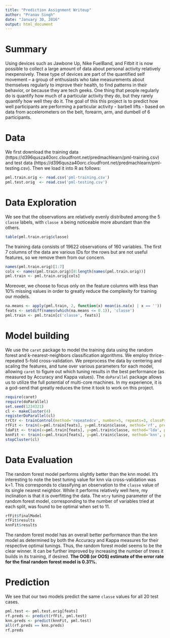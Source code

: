 ```yaml
---
title: "Prediction Assignment Writeup"
author: "Pranav Singh"
date: "January 30, 2016"
output: html_document
---
```


# Summary

Using devices such as Jawbone Up, Nike FuelBand, and Fitbit it is now possible to collect a large amount of data about personal activity relatively inexpensively. These type of devices are part of the quantified self movement – a group of enthusiasts who take measurements about themselves regularly to improve their health, to find patterns in their behavior, or because they are tech geeks. One thing that people regularly do is quantify how much of a particular activity they do, but they rarely quantify how well they do it. The goal of this this project is to predict how well participants are performing a particular activity - barbell lifts - based on data from accelerometers on the belt, forearm, arm, and dumbell of 6 participants.


# Data
We first download the training data (https://d396qusza40orc.cloudfront.net/predmachlearn/pml-training.csv) and test data (https://d396qusza40orc.cloudfront.net/predmachlearn/pml-testing.csv). Then we load it into R as follows:
```r
pml.train.orig <- read.csv('pml-training.csv')
pml.test.orig  <- read.csv('pml-testing.csv')
```

# Data Exploration
We see that the observations are relatively evenly distributed among the 5 `classe` labels, with `classe A` being noticeable more abundant than the others.
```r
table(pml.train.orig$classe)
```

The training data consists of 19622 observations of 160 variables. The first 7 columns of the data are various IDs for the rows but are not useful features, so we remove them from our concern. 
```r
names(pml.train.orig)[1:7]
cols <- names(pml.train.orig)[8:length(names(pml.train.orig))]
pml.train <- pml.train.orig[cols]
```

Moreover, we choose to focus only on the feature columns with less than 10% missing values in order to greatly reduce the complexity for training our models.
```r
na.means <- apply(pml.train, 2, function(x) mean(is.na(x) | x == ''))
feats <- setdiff(names(which(na.means <= 0.1)), 'classe')
pml.train <- pml.train[c('classe', feats)]
```

# Model building
We use the `caret` package to model the training data using the random forest and k-nearest-neighbors classification algorithms. We employ thrice-repeated 5-fold cross-validation. We preprocess the data by centering and scaling the features, and tune over various parameters for each model, allowing `caret` to figure out which tuning results in the best performance (as measured by Accuracy and Kappa values). The `doParallel` package allows us to utilize the full potential of multi-core machines. In my experience, it is a god-send that greatly reduces the time it took to work on this project.

```r
require(caret)
require(doParallel)
set.seed(1234321)
cl <- makeCluster(4)
registerDoParallel(cl)
trCtr <- trainControl(method='repeatedcv', number=5, repeats=3, classProbs=T, allowParallel=T)
rfFit <- train(x=pml.train[feats], y=pml.train$classe, method='rf', preProcess=c('center', 'scale'), trControl=trCtr, tuneGrid=expand.grid(mtry=seq(10,15,1)), ntree = 200, nodesize=5)
ldaFit <- train(x=pml.train[feats], y=pml.train$classe, method='lda', preProcess=c('center', 'scale'), trControl=trCtr)
knnFit <- train(x=pml.train[feats], y=pml.train$classe, method='knn', preProcess=c('center', 'scale'), trControl=trCtr, tuneGrid=expand.grid(k=1:3))
stopCluster(cl)
```

# Data Evaluation
The random forest model performs slightly better than the knn model. It's interesting to note the best tuning value for knn via cross-validation was k=1. This corresponds to classifying an observation to the `classe` value of its single nearest neighbor. While it performs relatively well here, my inclination is that it is overfitting the data. The `mtry` tuning parameter of the random forest model, corresponding to the number of variables tried at each split, was found to be optimal when set to 11. 
```r
rfFit$finalModel
rfFit$results
knnFit$results
```
The random forest model has an overall better performance than the knn model as determined by both the Accuracy and Kappa measures for their respective optimal tunings. Thus, the random forest model seems to be the clear winner. It can be further improved by increasing the number of trees it builds in its training, if desired. **The OOB (or OOS) estimate of the error rate for the final random forest model is 0.31%.**

# Prediction
We see that our two models predict the same `classe` values for all 20 test cases.
```r
pml.test <- pml.test.orig[feats]
rf.preds <- predict(rfFit, pml.test)
knn.preds <- predict(knnFit, pml.test)
all(rf.preds == knn.preds)
rf.preds
```